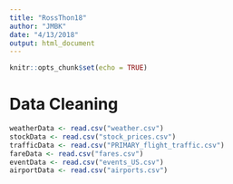 ```yaml
---
title: "RossThon18"
author: "JMBK"
date: "4/13/2018"
output: html_document
---
```


```r
knitr::opts_chunk$set(echo = TRUE)
```

# Data Cleaning

```r
weatherData <- read.csv("weather.csv")
stockData <- read.csv("stock_prices.csv")
trafficData <- read.csv("PRIMARY_flight_traffic.csv")
fareData <- read.csv("fares.csv")
eventData <- read.csv("events_US.csv")
airportData <- read.csv("airports.csv")



```

